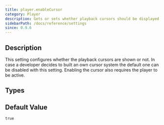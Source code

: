 ```yaml
---
title: player.enableCursor
category: Player
description: Gets or sets whether playback cursors should be displayed.
sidebarPath: /docs/reference/settings
since: 0.9.6
---
```


<SinceBadge since="0.9.6" />


## Description

This setting configures whether the playback cursors are shown or not. In case a developer decides to built an own cursor system the default one can be disabled with this setting. Enabling the cursor also requires the player to be active. 

<PropertyDescription metadata={metadata} />

## Types

<TypeTable>
    <TypeRow name="bool" />
</TypeTable>

## Default Value

`true`